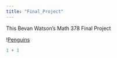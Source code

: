 ```yaml
---
title: "Final_Project"
---
```


This Bevan Watson's Math 378 Final Project

\![Penguins](/Users/bevanwatson/Desktop/SPRING 2024/MATH378/Final_Project/images/palmerpenguins.png)

```r
1 + 1
```
